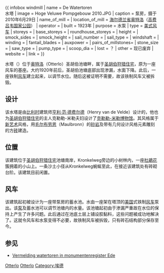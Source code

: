{{Coord|52|6|56.73|N|5|49|40.88|E|region:NL_type:landmark|display=title}}

{{ infobox windmill
| name               = De Watertoren<br>水塔
| image              = Hoge Veluwe Pompgebouw 2010.JPG
| caption            = 泵房，摄于2010年6月29日
| name_of_mill       = 
| location_of_mill   = {{NET}}[[海尔德兰省|海尔德兰省]][[奥特洛|奥特洛]]（[[高费吕韦国家公园|高费吕韦国家公园]]）
| operator           = 
| built              = 1923年
| purpose            = 水泵
| type               = [[风车|美式风车]]
| storeys            = 
| base_storeys       = 
| roundhouse_storeys = 
| height             =
| smock_sides        = 
| smock_height       = 
| sail_number        = 
| sail_type          = 
| windshaft          = 
| winding            = 
| fantail_blades     = 
| auxpower           = 
| pairs_of_millstones= 
| stone_size         = 
| saw_type           = 
| pump_type          = 
| scoop_dia          = 
| lost               = ？
| other              = 现已废弃
| website            =
| link               =
}}


水塔（{{lang-nl|De Watertoren}}）位于[[奥特洛|奥特洛]]（Otterlo）圣胡伯池塘畔，属于[[圣胡伯狩猎住宅|圣胡伯狩猎住宅]]，原为一座风车的基座。大约1920年前后，圣胡伯池塘底部出现渗漏，水面下降。此后，一座铁制[[风车|风车]]建立起来，以调节水位。随后这被证明不需要，故该铁制风车又被拆毁。

== 设计 ==
该水塔是由[[比利时|比利时]]建筑师[[亨利·范·德费尔德|亨利·范·德费尔德]]（Henry van de Velde）设计的，他也为[[圣胡伯狩猎住宅|圣胡伯狩猎住宅]]的主人克勒勒-米勒夫妇设计了[[克勒勒-米勒博物馆|克勒勒-米勒博物馆]]。其风格属于[[新艺术运动|新艺术]]风格，用[[毛尔布劳恩|毛尔布劳恩]]（Maulbronn）的[[砂岩|砂岩]]及带有几何设计风格元素雕刻的方[[砖|砖]]建造。

== 位置 ==
该建筑位于[[圣胡伯狩猎住宅|圣胡伯狩猎住宅]]池塘南岸，Kronkelweg旁边的小树林内，一座[[杜鵑花屬|杜鵑花]]簇拥着的小山上。一条沙土小径从Kronkelweg蜿蜒至此，在接近该建筑处有砖砌台阶。该建筑目前闲置。

== 风车 ==
该建筑起初被设计为一座带泵房的蓄水池。水由一座架在塔顶的[[美国|美国]]式铁制[[风车|风车]]泵出。该[[泵|泵]]及蓄水池可以调节池塘内的水量。该池塘起初由于渗漏严重故在水位的保持上产生了许多问题。此后通过在池底土层上铺设胶黏料，这些问题被成功地解决了。这就令风车和水泵变得不必要，故铁制风车被拆毁，只有砖石结构部分保存至今。

== 参见 ==
{{Commonscat|Watertoren (Otterlo)}}
* [http://www.ede.nl/Images/Upload/monumentenregister/615.html Vermelding watertoren in monumentenregister Ede]{{dead link|date=2018年3月 |bot=InternetArchiveBot |fix-attempted=yes }}

{{Navigatie watertorens in Gelderland}}

[[Category:海尔德兰省水塔|Otterlo]]
[[Category:海尔德兰省风车|Otterlo]]
[[Category:埃德|Category:埃德]]